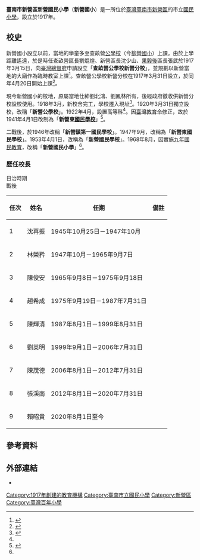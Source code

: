 {{coord|23.306413|120.316604|scale:10000|display=title}}
{{Infobox School
| name = 臺南市新營區新營國民小學
| other_name = 
| nickname = 
| image = File:臺南新營區新營國小.JPG
| postcode = 730005
| country = {{TWN}}
| type = 公立，市立國民小學
| affiliation = 臺南市政府教育局
| established = 1917年3月31日<ref name=":0"/>
| district = 
| president = 
| principal = 賴昭貴<ref name="教育局">{{cite web | language = zh | title = 臺南市政府教育局各級學校資料 | url = https://school.tn.edu.tw/sch_detail.aspx?sch_code=114728 | date = 2021-08-26 | accessdate = 2021-09-14 | archive-date = 2021-09-14 | archive-url = https://web.archive.org/web/20210914163158/https://school.tn.edu.tw/sch_detail.aspx?sch_code=114728 | dead-url = no }}</ref>
| dean = 
| director = 
| staff = 9<ref name="教育局"/>
| faculty = 101<ref name="教育局"/>
| grades = 幼兒園、一年級、二年級、三年級、四年級、五年級、六年級<ref name="教育局"/>
| gender = 
| students = 1,101<ref name="教育局"/>
| classes = 49（含資源班1班、資優班4班、幼兒園4班）<ref name="教育局"/>
| class = 
| motto = 
| mascot = 
| colors = 
| magazine = 
| sc = 
| cs = 
| house = 
| athletics = 
| conference = 
| location = 臺南市新營區中正路4號
| information = 
| tel = {{Tel|886|6|632 2136}}
| fax = {{Tel|886|6|635 5135}}
| website = {{URL|https://www.syps.tn.edu.tw/}}
}}
'''臺南市新營區新營國民小學'''（'''新營國小'''）是一所位於[[臺灣|臺灣]][[臺南市|臺南市]][[新營區|新營區]]的市立[[國民小學|國民小學]]，設立於1917年。

== 校史 ==
新營國小設立以前，當地的學童多至查畝營[[公學校|公學校]]（今[[臺南市柳營區柳營國民小學|柳營國小]]）上課。由於上學距離遙遠，於是時任查畝營區長劉焜煌、新營區長沈少山、[[果毅後堡|果毅後]]區長張武於1917年3月15日，向[[臺灣總督府|臺灣總督府]]申請設立「'''查畝營公學校新營分校'''」，並規劃以新營當地的大廟作為臨時教室上課<ref>{{Cite web|title=「新設公學校分校授業開始報告ノ件（嘉義廳）|url=https://onlinearchives.th.gov.tw/index.php?act=Display/image/462600wbLKZCO#YUO9|author=臺灣總督府|date=1917|publisher=國史館臺灣文獻館}}</ref>。查畝營公學校新營分校在1917年3月31日設立，於同年4月20日開始上課<ref name=":0">{{Cite book|title=臺南州教育誌|last=柯|first=萬榮|publisher=昭和新報社臺南支局|year=1937-08-31}}</ref>。

現今新營國小的校地，原屬當地仕紳劉北鴻、劉鳳林所有，後經政府徵收供新營分校設校使用。1918年3月，新校舍完工，學校遷入現址<ref>{{Cite book|title=東國民老故事 新營國小100週年校慶紀念專輯|last=臺南市新營國民小學|year=2017|url=http://nas.syps.tn.edu.tw/data/ebook/story106.pdf}}</ref>。1920年3月31日獨立設校，改稱「'''新營公學校'''」。1922年4月，設置高等科<ref name=":0" />。因[[臺灣教育令|臺灣教育令]]修正，故於1941年4月1日改制為「'''新營東[[國民學校#大日本帝國|國民學校]]'''」<ref name=":1">{{Cite web|title=校史|url=https://www.syps.tn.edu.tw/modules/tadnews/page.php?nsn=3|publisher=新營國民小學|access-date=2021-04-01|archive-date=2020-11-24|archive-url=https://web.archive.org/web/20201124181514/https://www.syps.tn.edu.tw/modules/tadnews/page.php?nsn=3|dead-url=no}}</ref>。

二戰後，於1946年改稱「'''新營鎮第一國民學校'''」。1947年9月，改稱為「'''新營東國民學校'''」。1953年4月1日，改稱為「'''新營國民學校'''」。1968年8月，因實施[[臺灣九年國民義務教育|九年國民教育]]，改稱「'''新營國民小學'''」<ref name=":1" />。

=== 歷任校長 ===
;日治時期
;戰後
{| class="wikitable"
!任次
!姓名
!任期
!備註
|-
|1
|沈再振
|1945年10月25日－1947年10月
|
|-
|2
|林榮矜
|1947年10月－1965年9月7日
|
|-
|3
|陳俊安
|1965年9月8日－1975年9月18日
|
|-
|4
|趙希成
|1975年9月19日－1987年7月31日
|
|-
|5
|陳輝清
|1987年8月1日－1999年8月31日
|
|-
|6
|劉英明
|1999年9月1日－2006年7月31日
|
|-
|7
|陳茂德
|2006年8月1日－2012年7月31日
|
|-
|8
|張溪南
|2012年8月1日－2020年7月31日
|
|-
|9
|賴昭貴
|2020年8月1日至今
|
|}

== 參考資料 ==
<references />

== 外部連結 ==
* {{URL|https://www.syps.tn.edu.tw/|臺南市新營區新營國民小學}}

{{臺南市國民中小學}}

[[Category:1917年創建的教育機構|Category:1917年創建的教育機構]]
[[Category:臺南市立國民小學|Category:臺南市立國民小學]]
[[Category:新營區|Category:新營區]]
[[Category:臺灣百年小學|Category:臺灣百年小學]]